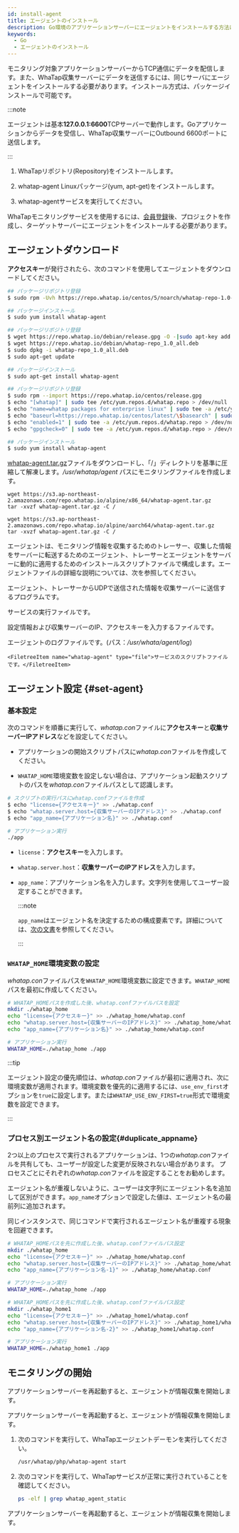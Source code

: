 ```yaml
---
id: install-agent
title: エージェントのインストール
description: Go環境のアプリケーションサーバーにエージェントをインストールする方法について説明します。
keywords:
  - Go
  - エージェントのインストール
---
```


モニタリング対象アプリケーションサーバーからTCP通信にデータを配信します。また、WhaTap収集サーバーにデータを送信するには、同じサーバにエージェントをインストールする必要があります。インストール方式は、パッケージインストールで可能です。

:::note

エージェントは基本**127.0.0.1:6600**TCPサーバーで動作します。Goアプリケーションからデータを受信し、WhaTap収集サーバーにOutbound 6600ポートに送信します。

:::

1. WhaTapリポジトリ(Repository)をインストールします。

2. whatap-agent Linuxパッケージ(yum, apt-get)をインストールします。

3. whatap-agentサービスを実行してください。

<ImgLang img="golang_system.png" desc="Go Monitoring" />

WhaTapモニタリングサービスを使用するには、[会員登録](https://www.whatap.io/ja/signup/)後、プロジェクトを作成し、ターゲットサーバーにエージェントをインストールする必要があります。


<Createprojectv2 />


<Accesskeyv2 />

## エージェントダウンロード

**アクセスキー**が発行されたら、次のコマンドを使用してエージェントをダウンロードしてください。

<Tabs groupId="golang">
<TabItem value="rc" label="Red Hat/CentOS">

```bash title='SH'
## パッケージリポジトリ登録
$ sudo rpm -Uvh https://repo.whatap.io/centos/5/noarch/whatap-repo-1.0-1.noarch.rpm

## パッケージインストール
$ sudo yum install whatap-agent
```

</TabItem>
<TabItem value="du" label="Debian/Ubuntu">

```bash title='SH'
## パッケージリポジトリ登録
$ wget https://repo.whatap.io/debian/release.gpg -O -|sudo apt-key add -
$ wget https://repo.whatap.io/debian/whatap-repo_1.0_all.deb
$ sudo dpkg -i whatap-repo_1.0_all.deb
$ sudo apt-get update

## パッケージインストール
$ sudo apt-get install whatap-agent
```

</TabItem>
<TabItem value="al" label="Amazon Linux">

```bash title='SH'
## パッケージリポジトリ登録
$ sudo rpm --import https://repo.whatap.io/centos/release.gpg
$ echo "[whatap]" | sudo tee /etc/yum.repos.d/whatap.repo > /dev/null
$ echo "name=whatap packages for enterprise linux" | sudo tee -a /etc/yum.repos.d/whatap.repo > /dev/null
$ echo "baseurl=https://repo.whatap.io/centos/latest/\$basearch" | sudo tee -a /etc/yum.repos.d/whatap.repo > /dev/null
$ echo "enabled=1" | sudo tee -a /etc/yum.repos.d/whatap.repo > /dev/null
$ echo "gpgcheck=0" | sudo tee -a /etc/yum.repos.d/whatap.repo > /dev/null

## パッケージインストール
$ sudo yum install whatap-agent
```

</TabItem>
<TabItem value="apl" label="Alpine Linux">

[whatap-agent.tar.gz](https://s3.ap-northeast-2.amazonaws.com/repo.whatap.io/alpine/x86_64/whatap-agent.tar.gz)ファイルをダウンロードし、「/」ディレクトリを基準に圧縮して解凍します。_/usr/whatap/agent_ パスにモニタリングファイルを作成します。

<Tabs>

<TabItem value="x64" label="x64" default>

```docker title='x64'
wget https://s3.ap-northeast-2.amazonaws.com/repo.whatap.io/alpine/x86_64/whatap-agent.tar.gz
tar -xvzf whatap-agent.tar.gz -C /
```

</TabItem>

<TabItem value="aarch64" label="AArch64" default>

```docker title='AArch64'
wget https://s3.ap-northeast-2.amazonaws.com/repo.whatap.io/alpine/aarch64/whatap-agent.tar.gz
tar -xvzf whatap-agent.tar.gz -C /
```

</TabItem>

</Tabs>

</TabItem>

</Tabs>

エージェントは、モニタリング情報を収集するためのトレーサー、収集した情報をサーバーに転送するためのエージェント、トレーサーとエージェントをサーバーに動的に適用するためのインストールスクリプトファイルで構成します。エージェントファイルの詳細な説明については、次を参照してください。

<Filetree name="whatap">

<FiletreeItem name="whatap-agent" type="file">エージェント、トレーサーからUDPで送信された情報を収集サーバーに送信するプログラムです。</FiletreeItem>

<FiletreeItem name="whatap_agent" type="file">サービスの実行ファイルです。</FiletreeItem>
  
  <FiletreeItem name="whatap.conf" type="file">設定情報および収集サーバーのIP、アクセスキーを入力するファイルです。</FiletreeItem>

<FiletreeItem name="whatap-boot-yyyymmdd.log" type="file">エージェントのログファイルです。(パス：*/usr/whata/agent/log*)</FiletreeItem>

<FiletreeItem name="/etc/init.d" type="folder">
  
    <FiletreeItem name="whatap-agent" type="file">サービスのスクリプトファイルです。</FiletreeItem>
  
  </FiletreeItem>

</Filetree>

## エージェント設定 {#set-agent}

### 基本設定

次のコマンドを順番に実行して、*whatap.con*ファイルに**アクセスキー**と**収集サーバーIPアドレス**などを設定してください。

- アプリケーションの開始スクリプトパスに*whatap.con*ファイルを作成してください。 

- `WHATAP_HOME`環境変数を設定しない場合は、アプリケーション起動スクリプトのパスを*whatap.con*ファイルパスとして認識します。

```bash title='SH'
# スクリプトの実行パスにwhatap.confファイルを作成
$ echo "license={アクセスキー}" >> ./whatap.conf
$ echo "whatap.server.host={収集サーバーのIPアドレス}" >> ./whatap.conf
$ echo "app_name={アプリケーション名}" >> ./whatap.conf

# アプリケーション実行
./app
```

- `license`：**アクセスキー**を入力します。

- `whatap.server.host`：**収集サーバーのIPアドレス**を入力します。

- `app_name`：アプリケーション名を入力します。文字列を使用してユーザー設定することができます。

  :::note

  `app_name`はエージェント名を決定するための構成要素です。詳細については、[次の文書](agent-name)を参照してください。

  :::

### `WHATAP_HOME`環境変数の設定

*whatap.con*ファイルパスを`WHATAP_HOME`環境変数に設定できます。`WHATAP_HOME`パスを最初に作成してください。

```bash
# WHATAP_HOMEパスを作成した後、whatap.confファイルパスを設定
mkdir ./whatap_home
echo "license={アクセスキー}" >> ./whatap_home/whatap.conf
echo "whatap.server.host={収集サーバーのIPアドレス}" >> ./whatap_home/whatap.conf
echo "app_name={アプリケーション名}" >> ./whatap_home/whatap.conf

# アプリケーション実行
WHATAP_HOME=./whatap_home ./app
```

:::tip

エージェント設定の優先順位は、*whatap.con*ファイルが最初に適用され、次に環境変数が適用されます。環境変数を優先的に適用するには、`use_env_first`オプションを`true`に設定します。または`WHATAP_USE_ENV_FIRST=true`形式で環境変数を設定できます。

:::

### プロセス別エージェント名の設定{#duplicate_appname}

2つ以上のプロセスで実行されるアプリケーションは、1つの*whatap.con*ファイルを共有しても、ユーザーが設定した変更が反映されない場合があります。 プロセスごとにそれぞれの*whatap.con*ファイルを設定することをお勧めします。

エージェント名が重複しないように、ユーザーは文字列にエージェント名を追加して区別ができます。`app_name`オプションで設定した値は、エージェント名の最前列に追加されます。

同じインスタンスで、同じコマンドで実行されるエージェント名が重複する現象を回避できます。 

```bash
# WHATAP_HOMEパスを先に作成した後、whatap.confファイルパス設定
mkdir ./whatap_home
echo "license={アクセスキー}" >> ./whatap_home/whatap.conf
echo "whatap.server.host={収集サーバーのIPアドレス}" >> ./whatap_home/whatap.conf
echo "app_name={アプリケーション名-1}" >> ./whatap_home/whatap.conf

# アプリケーション実行
WHATAP_HOME=./whatap_home ./app 

# WHATAP_HOMEパスを先に作成した後、whatap.confファイルパス設定
mkdir ./whatap_home1
echo "license={アクセスキー}" >> ./whatap_home1/whatap.conf
echo "whatap.server.host={収集サーバーのIPアドレス}" >> ./whatap_home1/whatap.conf
echo "app_name={アプリケーション名-2}" >> ./whatap_home1/whatap.conf

# アプリケーション実行
WHATAP_HOME=./whatap_home1 ./app

```


<Godockersettinglibrary />

## モニタリングの開始

<Tabs groupId="golang">
<TabItem value="rc" label="Red Hat/CentOS">

アプリケーションサーバーを再起動すると、エージェントが情報収集を開始します。

</TabItem>
<TabItem value="du" label="Debian/Ubuntu">

アプリケーションサーバーを再起動すると、エージェントが情報収集を開始します。

</TabItem>
<TabItem value="al" label="Amazon Linux">

1. 次のコマンドを実行して、WhaTapエージェントデーモンを実行してください。

   ```bash
   /usr/whatap/php/whatap-agent start
   ```

2. 次のコマンドを実行して、WhaTapサービスが正常に実行されていることを確認してください。

   ```bash
   ps -elf | grep whatap_agent_static
   ```

アプリケーションサーバーを再起動すると、エージェントが情報収集を開始します。

</TabItem>
</Tabs>
